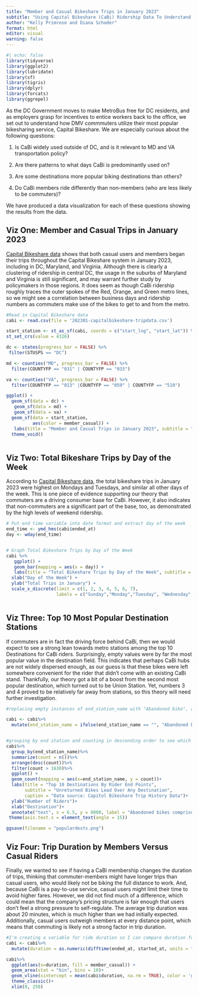 ```yaml
---
title: "Member and Casual Bikeshare Trips in January 2023"
subtitle: "Using Capital Bikeshare (CaBi) Ridership Data To Understand Transit Policies for DMV Commuters"
author: "Kelly Primrose and Diana Schoder"
format: html
editor: visual
warning: false
---
```


```r
#| echo: false
library(tidyverse)
library(ggplot2)
library(lubridate)
library(sf)
library(tigris)
library(dplyr)
library(forcats)
library(ggrepel)

```

As the DC Government moves to make MetroBus free for DC residents, and as employers grasp for incentives to entice workers back to the office, we set out to understand how DMV commmuters utilize their most popular bikesharing service, Capital Bikeshare. We are especially curious about the following questions:

1.  Is CaBi widely used outside of DC, and is it relevant to MD and VA transportation policy?

2.  Are there patterns to what days CaBi is predominantly used on?

3.  Are some destinations more popular biking destinations than others?

4.  Do CaBi members ride differently than non-members (who are less likely to be commuters)?

We have produced a data visualization for each of these questions showing the results from the data.

## Viz One: Member and Casual Trips in January 2023

[Capital Bikeshare data](https://capitalbikeshare.com/system-data) shows that both casual users and members began their trips throughout the Capital Bikeshare system in January 2023, including in DC, Maryland, and Virginia. Although there is clearly a clustering of ridership in central DC, the usage in the suburbs of Maryland and Virginia is still significant, and may warrant further study by policymakers in those regions. It does seem as though CaBi ridership roughly traces the outer spokes of the Red, Orange, and Green metro lines, so we might see a correlation between business days and ridership numbers as commuters make use of the bikes to get to and from the metro.

```r

#Read in Capital Bikeshare data
cabi <- read.csv(file = '202301-capitalbikeshare-tripdata.csv')

start_station <- st_as_sf(cabi, coords = c("start_lng", "start_lat")) %>% 
st_set_crs(value = 4326)

dc <- states(progress_bar = FALSE) %>%
 filter(STUSPS == "DC") 

md <- counties("MD", progress_bar = FALSE) %>%
  filter(COUNTYFP == "031" | COUNTYFP == "033") 

va <- counties("VA", progress_bar = FALSE) %>%
  filter(COUNTYFP == "013" |COUNTYFP == "059" | COUNTYFP == "510")  

ggplot() +
  geom_sf(data = dc) +
   geom_sf(data = md) +
   geom_sf(data = va) +
  geom_sf(data = start_station,
          aes(color = member_casual)) +
   labs(title = "Member and Casual Trips in January 2023", subtitle = "Capital Bikeshare Starting Stations", caption = "Data Source: Capital Bikeshare", fill = "User Types") +
  theme_void()



```

## Viz Two: Total Bikeshare Trips by Day of the Week

According to [Capital Bikeshare data](https://capitalbikeshare.com/system-data), the total bikeshare trips in January 2023 were highest on Mondays and Tuesdays, and similar all other days of the week. This is one piece of evidence supporting our theory that commuters are a driving consumer base for CaBi. However, it also indicates that non-commuters are a significant part of the base, too, as demonstrated by the high levels of weekend ridership.

```r
# Put end time variable into date format and extract day of the week
end_time <- ymd_hms(cabi$ended_at)
day <- wday(end_time)


# Graph Total Bikeshare Trips by Day of the Week
cabi %>% 
   ggplot() +
   geom_bar(mapping = aes(x = day)) +
   labs(title = "Total Bikeshare Trips by Day of the Week", subtitle = "Capital Bikeshare, January 2023", caption = "Data Source: Capital Bikeshare") +
  xlab("Day of the Week") +
  ylab("Total Trips in January") +
  scale_x_discrete(limit = c(1, 2, 3, 4, 5, 6, 7), 
                   labels = c("Sunday","Monday","Tuesday", "Wednesday", "Thursday", "Friday", "Saturday"))



```

## Viz Three: Top 10 Most Popular Destination Stations

If commuters are in fact the driving force behind CaBi, then we would expect to see a strong lean towards metro stations among the top 10 Destinations for CaBi riders. Surprisingly, empty values were by far the most popular value in the destination field. This indicates that perhaps CaBi hubs are not widely dispersed enough, as our guess is that these bikes were left somewhere convenient for the rider that didn't come with an existing CaBi stand. Thankfully, our theory got a bit of a boost from the second most popular destination, which turned out to be Union Station. Yet, numbers 3 and 4 proved to be relatively far away from stations, so this theory will need further investigation.

```r

#replacing empty instances of end_station_name with "Abandoned bike", as these unreturned bikes were likely left somewhere.

cabi <- cabi%>%
  mutate(end_station_name = ifelse(end_station_name == "", "Abandoned bike", end_station_name))


#grouping by end station and counting in descending order to see which stations are most popular destinations
cabi%>%
  group_by(end_station_name)%>%
  summarize(count = n())%>%
  arrange(desc(count))%>%
  filter(count > 1630)%>%
  ggplot() +
  geom_count(mapping = aes(x=end_station_name, y = count))+
  labs(title = "Top 10 Destinations By Rider End Points",
       subtitle = "Unreturned Bikes Lead Over Any Destination", 
       caption = "Data source: Capitol Bikeshare Trip History Data")+
  ylab("Number of Riders")+
  xlab("Destination")+
  annotate("text", x = 6.5, y = 8000, label = "Abandoned bikes comprise the top destination") +
 theme(axis.text.x = element_text(angle = 15))

ggsave(filename = "populardests.png")

```

## Viz Four: Trip Duration by Members Versus Casual Riders

Finally, we wanted to see if having a CaBi membership changes the duration of trips, thinking that commuter-members might have longer trips than casual users, who would likely not be biking the full distance to work. And, because CaBi is a pay-to-use service, casual users might limit their time to avoid higher fares. However, we did not find much of a difference, which could mean that the company's pricing structure is fair enough that users don't feel a strong pressure to self-regulate. The average trip duration was about 20 minutes, which is much higher than we had initially expected. Additionally, casual users outweigh members at every distance point, which means that commuting is likely not a strong factor in trip duration.

```r
#I'm creating a variable for ride duration so I can compare duration for members vs casuals
cabi <- cabi%>%
  mutate(duration = as.numeric(difftime(ended_at, started_at, units = "mins")))

cabi%>%
  ggplot(aes(x=duration, fill = member_casual)) +
  geom_area(stat = "bin", bins = 10)+
  geom_vline(xintercept = mean(cabi$duration, na.rm = TRUE), color = 'gray', lty = 'dashed', lwd = 1)+
  theme_classic()+
  xlim(0, 250)


```
